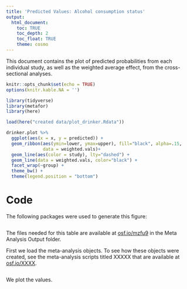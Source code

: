 ```yaml
---
title: 'Predicted Values: Alcohol consumption status'
output: 
  html_document:
    toc: TRUE
    toc_depth: 2
    toc_float: TRUE
    theme: cosmo
---
```


This document contains the plot of predicted probabilities from each individual study, as well as the weighted average effect, from the cross-sectional analyses.

```r
knitr::opts_chunk$set(echo = TRUE)
options(knitr.kable.NA = '')
```

```r
library(tidyverse)
library(metafor)
library(here)
```

```r
load(here("created data/plot_drinker.Rdata"))
```

```r
drinker.plot %>%
  ggplot(aes(x = x, y = predicted)) +
  geom_ribbon(aes(ymin=lower, ymax=upper), fill="black", alpha=.15,
              data = weighted.vals)+
  geom_line(aes(color = study), lty="dashed") +
  geom_line(data = weighted.vals, color="black") +
  facet_wrap(~group) +
  theme_bw() +
  theme(legend.position = "bottom")
```

# Code

The following packages were used to generate this figure: 

```r
```

The files needed for this table are available at [osf.io/mzfu9](https://osf.io/mzfu9/) in the Meta Analysis Output folder.

First we load the meta-analysis objects. To see how these objects were created, see the meta-analysis scripts titled XXXXX that are available at [osf.io/XXXX](https://osf.io/XXXX/).

```r
```

We plot the values.

```r
```

